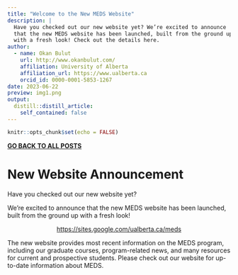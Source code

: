 ```yaml
---
title: "Welcome to the New MEDS Website"
description: |
  Have you checked out our new website yet? We’re excited to announce 
  that the new MEDS website has been launched, built from the ground up 
  with a fresh look! Check out the details here.
author:
  - name: Okan Bulut
    url: http://www.okanbulut.com/
    affiliation: University of Alberta
    affiliation_url: https://www.ualberta.ca
    orcid_id: 0000-0001-5853-1267
date: 2023-06-22
preview: img1.png
output:
  distill::distill_article:
    self_contained: false
---
```



```r
knitr::opts_chunk$set(echo = FALSE)
```

[**GO BACK TO ALL POSTS**](https://okanbulut.github.io/meds/)

# New Website Announcement

Have you checked out our new website yet?

We’re excited to announce that the new MEDS website has been launched, built from the ground up with a fresh look!

<center>

<https://sites.google.com/ualberta.ca/meds>

</center>

The new website provides most recent information on the MEDS program, including our graduate courses, program-related news, and many resources for current and prospective students. Please check out our website for up-to-date information about MEDS.

